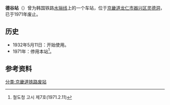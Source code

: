 {{expand|time=2014-06-13T13:56:00+00:00}}
{{refimprove|time=2014-06-13T13:56:00+00:00}}
{{朝鮮半島車站資訊
|公司色 = black
|文字色 = 
|站名 = 德谷站
|圖片 = 
|pxl = 
|圖片說明 =
|前一站 = [[遠川站|遠川]]
|前一站距離 = 2.5
|後一站距離 = 3.5
|後一站 = [[新葛站旧址|新葛]]
|諺文 = 덕곡역
|朝鮮漢字 = 德谷驛
|文觀部式 = Deokgok-yeok
|馬-賴式 = 
|副站名 = 
|車站編號 = 
|停站路線數 = 
|所屬公司 = [[大韩民国铁道厅|大韩民国铁道厅]]
|所屬路線 = [[水骊线|水骊线]]
|距離 = 9.0
|起點站 = [[水原站_(京畿道)|水原]]
|所在地 =[[京畿道|京畿道]][[龙仁市|龙仁市]][[器兴区|器兴区]][[灵德洞|灵德洞]]
|車站構造 = 地面车站
|月台配置 = 
|啟用年月日 = 1932年5月11日 
|廢站年月日 = 1971年
|上下車人次 = 
|統計年度 = 
|轉車 = 
|備註 = 
|全寬備註 = 
}}

'''德谷站'''（{{kor|諺=덕곡역|漢=德谷驛|羅=Deokgok yeok|f=y}}）曾为韩国铁路[[水骊线|水骊线]]上的一个车站，位于[[京畿道|京畿道]][[龙仁市|龙仁市]][[器兴区|器兴区]][[灵德洞|灵德洞]]，已于1971年废止。

== 历史 ==
*1932年5月11日：开始使用。
*1971年：停用本站<ref>철도청 고시 제7호(1971.2.11)</ref>。

== 参考资料 ==
{{reflist}}

{{水骊线}}

[[分类:京畿道铁路废站|分类:京畿道铁路废站]]